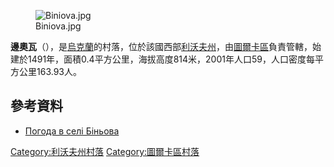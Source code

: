 [[Image:Biniova.jpg|right]]

{{coord|49|2|47|N|22|53|27|E|scale:100000|display=title}}

'''邊奧瓦'''（{{lang-uk|Беньова}}），是[[烏克蘭|烏克蘭]]的村落，位於該國西部[[利沃夫州|利沃夫州]]，由[[圖爾卡區|圖爾卡區]]負責管轄，始建於1491年，面積0.4平方公里，海拔高度814米，2001年人口59，人口密度每平方公里163.93人。

==參考資料==
* [http://weather.in.ua/ua/l'vovskaja/1408 Погода в селі Біньова] {{Wayback|url=http://weather.in.ua/ua/l%27vovskaja/1408 |date=20200812181818 }}

{{DEFAULTSORT:Біньова}}
[[Category:利沃夫州村落|Category:利沃夫州村落]]
[[Category:圖爾卡區村落|Category:圖爾卡區村落]]


{{Lviv-geo-stub}}